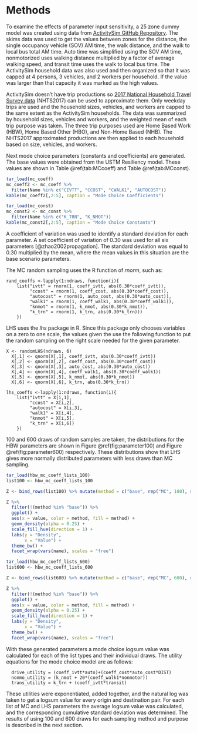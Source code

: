 # Methods

To examine the effects of parameter input sensitivity, a 25 zone dummy model was created using data from [ActivitySim GitHub Repository](https://github.com/ActivitySim/activitysim). The skims data was used to get the values between zones for the distance, the single occupancy vehicle (SOV) AM time, the walk distance, and the walk to local bus total AM time. Auto time was simplified using the SOV AM time, nonmotorized uses walking distance multiplied by a factor of average walking speed, and transit time uses the walk to local bus time. The ActivitySim household data was also used and then organized so that it was capped at 4 persons, 3 vehicles, and 2 workers per household. If the value was larger than that capacity it was marked as the high values. 

ActivitySim doesn't have trip productions so [2017 National Household Travel Survey data](https://github.com/byu-transpolab/nhts2017) (NHTS2017) can be used to approximate them. Only weekday trips are used and the household sizes, vehicles, and workers are capped to the same extent as the ActivitySim households. The data was summarized by household sizes, vehicles and workers, and the weighted mean of each trip purpose was taken. The three trip purposes used are Home Based Work (HBW), Home Based Other (HBO), and Non-Home Based (NHB). The NHTS2017 approximated productions are then applied to each household based on size, vehicles, and workers.

Next mode choice parameters (constants and coefficients) are generated. The base values were obtained from the USTM Resiliency model. These values are shown in Table \@ref(tab:MCcoeff) and Table \@ref(tab:MCconst). 

```r
tar_load(mc_coeff)
mc_coeff2 <- mc_coeff %>%
  filter(Name %in% c("CIVTT", "CCOST", "CWALK1", "AUTOCOST"))
kable(mc_coeff2[,2:5], caption = "Mode Choice Coefficients")
```

```r
tar_load(mc_const)
mc_const2 <- mc_const %>%
  filter(Name %in% c("K_TRN", "K_NMOT"))
kable(mc_const2[,2:5], caption = "Mode Choice Constants")
```

A coefficient of variation was used to identify a standard deviation for each parameter. A set coefficient of variation of 0.30 was used for all six parameters [@zhao2002propagation]. The standard deviation was equal to 0.30 multiplied by the mean, where the mean values in this situation are the base scenario parameters.

The MC random sampling uses the R function of *rnorm*, such as:
```
rand_coeffs <-lapply(1:ndraws, function(i){
    list("ivtt" = rnorm(1, coeff_ivtt, abs(0.30*coeff_ivtt)), 
         "ccost" = rnorm(1, coeff_cost, abs(0.30*coeff_cost)), 
         "autocost" = rnorm(1, auto_cost, abs(0.30*auto_cost)), 
         "walk1" = rnorm(1, coeff_walk1, abs(0.30*coeff_walk1)), 
         "knmot" = rnorm(1, k_nmot, abs(0.30*k_nmot)), 
         "k_trn" = rnorm(1, k_trn, abs(0.30*k_trn)))
    })
```
LHS uses the *lhs* package in R. Since this package only chooses variables on a zero to one scale, the values given the use the following function to put the random sampling on the right scale needed for the given parameter. 
```
X <- randomLHS(ndraws, 6) 
  X[,1] <- qnorm(X[,1], coeff_ivtt, abs(0.30*coeff_ivtt)) 
  X[,2] <- qnorm(X[,2], coeff_cost, abs(0.30*coeff_cost)) 
  X[,3] <- qnorm(X[,3], auto_cost, abs(0.30*auto_cost)) 
  X[,4] <- qnorm(X[,4], coeff_walk1, abs(0.30*coeff_walk1))
  X[,5] <- qnorm(X[,5], k_nmot, abs(0.30*k_nmot)) 
  X[,6] <- qnorm(X[,6], k_trn, abs(0.30*k_trn))
  
lhs_coeffs <-lapply(1:ndraws, function(i){
    list("ivtt" = X[i,1], 
         "ccost" = X[i,2], 
         "autocost" = X[i,3], 
         "walk1" = X[i,4], 
         "knmot" = X[i,5], 
         "k_trn" = X[i,6])
    })
```

100 and 600 draws of random samples are taken, the distributions for the HBW parameters are shown in Figure \@ref(fig:parameter100) and Figure \@ref(fig:parameter600) respectively. These distributions show that LHS gives more normally distributed parameters with less draws than MC sampling.

```r
tar_load(hbw_mc_coeff_lists_100)
list100 <- hbw_mc_coeff_lists_100

Z <- bind_rows(list100) %>% mutate(method = c("base", rep("MC", 100), rep("LHS", 100))) %>% pivot_longer(cols = ivtt:k_trn)

Z %>%
  filter(!(method %in% "base")) %>%
  ggplot() +
  aes(x = value, color = method, fill = method) +
  geom_density(alpha = 0.25) +
  scale_fill_hue(direction = 1) +
  labs(y = "Density",
       x = "Value") +
  theme_bw() +
  facet_wrap(vars(name), scales = "free")
```

```r
tar_load(hbw_mc_coeff_lists_600)
list600 <- hbw_mc_coeff_lists_600

Z <- bind_rows(list600) %>% mutate(method = c("base", rep("MC", 600), rep("LHS", 600))) %>% pivot_longer(cols = ivtt:k_trn)

Z %>%
  filter(!(method %in% "base")) %>%
  ggplot() +
  aes(x = value, color = method, fill = method) +
  geom_density(alpha = 0.25) +
  scale_fill_hue(direction = 1) +
  labs(y = "Density",
       x = "Value") +
  theme_bw() +
  facet_wrap(vars(name), scales = "free")
```


With these generated parameters a mode choice logsum value was calculated for each of the list types and their individual draws. The utility equations for the mode choice model are as follows:
```
  drive_utility = (coeff_ivtt*auto)+(coeff_cost*auto_cost*DIST)
  nonmo_utility = (k_nmot + 20*(coeff_walk1*nonmotor))
  trans_utility = k_trn + (coeff_ivtt*transit) 
```
These utilities were exponentiated, added together, and the natural log was taken to get a logsum value for every origin and destination pair. For each list of MC and LHS parameters the average logsum value was calculated, and the corresponding cumulative standard deviation was determined. The results of using 100 and 600 draws for each sampling method and purpose is described in the next section.